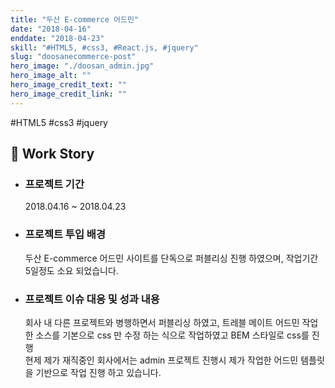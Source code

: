 ```yaml
---
title: "두산 E-commerce 어드민"
date: "2018-04-16"
enddate: "2018-04-23"
skill: "#HTML5, #css3, #React.js, #jquery"
slug: "doosanecommerce-post"
hero_image: "./doosan_admin.jpg"
hero_image_alt: ""
hero_image_credit_text: ""
hero_image_credit_link: ""
---
```


<div className="badge-wrap">
  <span className="badge badge-html">#HTML5</span>
  <span className="badge badge-css">#css3</span>
  <span className="badge badge-javscript">#jquery</span>
</div>

## 🎤 Work Story

- ### 프로젝트 기간

  2018.04.16 ~ 2018.04.23

- ### 프로젝트 투입 배경

  두산 E-commerce 어드민 사이트를 단독으로 퍼블리싱 진행 하였으며, 작업기간 5일정도 소요 되었습니다.

- ### 프로젝트 이슈 대응 및 성과 내용

  회사 내 다른 프로젝트와 병행하면서 퍼블리싱 하였고, 트레블 메이트 어드민 작업한 소스를 기본으로 css 만 수정 하는 식으로 작업하였고 BEM 스타일로 css를 진행 <br/>현제 제가 재직중인 회사에서는 admin 프로젝트 진행시 제가 작업한 어드민 템플릿을 기반으로 작업 진행 하고 있습니다.
